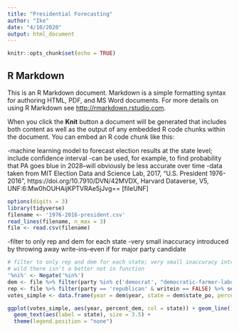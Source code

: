 ```yaml
---
title: "Presidential Forecasting"
author: "Ike"
date: "4/10/2020"
output: html_document
---
```


```r
knitr::opts_chunk$set(echo = TRUE)
```

## R Markdown

This is an R Markdown document. Markdown is a simple formatting syntax for authoring HTML, PDF, and MS Word documents. For more details on using R Markdown see <http://rmarkdown.rstudio.com>.

When you click the **Knit** button a document will be generated that includes both content as well as the output of any embedded R code chunks within the document. You can embed an R code chunk like this:

-machine learning model to forecast election results at the state level; include confidence interval
-can be used, for example, to find probability that PA goes blue in 2028--will obviously be less accurate over time
-data taken from MIT Election Data and Science Lab, 2017, "U.S. President 1976-2016", https://doi.org/10.7910/DVN/42MVDX, Harvard Dataverse, V5, UNF:6:Mw0hOUHAijKPTVRAe5jJvg== [fileUNF]

```r
options(digits = 3)
library(tidyverse)
filename <- '1976-2016-president.csv'
read_lines(filename, n_max = 3)
file <- read.csv(filename)
```

-filter to only rep and dem for each state
-very small inaccuracy introduced by throwing away write-ins--even if for major party candidate

```r
# filter to only rep and dem for each state; very small inaccuracy introduced by throwing away write-ins--even if for major party candidate
# wild there isn't a better not in function
'%ni%' <- Negate('%in%')
dem <- file %>% filter(party %in% c('democrat', "democratic-farmer-labor") & candidate %ni% c('Other', '') & writein == FALSE) %>% select(year, state_po, candidatevotes, totalvotes) %>% mutate(party = 'democrat')
rep <- file %>% filter(party == 'republican' & writein == FALSE) %>% select(year, state_po, party, candidatevotes, totalvotes)
votes_simple <- data.frame(year = dem$year, state = dem$state_po, percent_dem = dem$candidatevotes / (rep$candidatevotes + dem$candidatevotes))
```



```r
ggplot(votes_simple, aes(year, percent_dem, col = state)) + geom_line() +
  geom_text(aes(label = state), size = 3.5) +
  theme(legend.position = "none")
```

